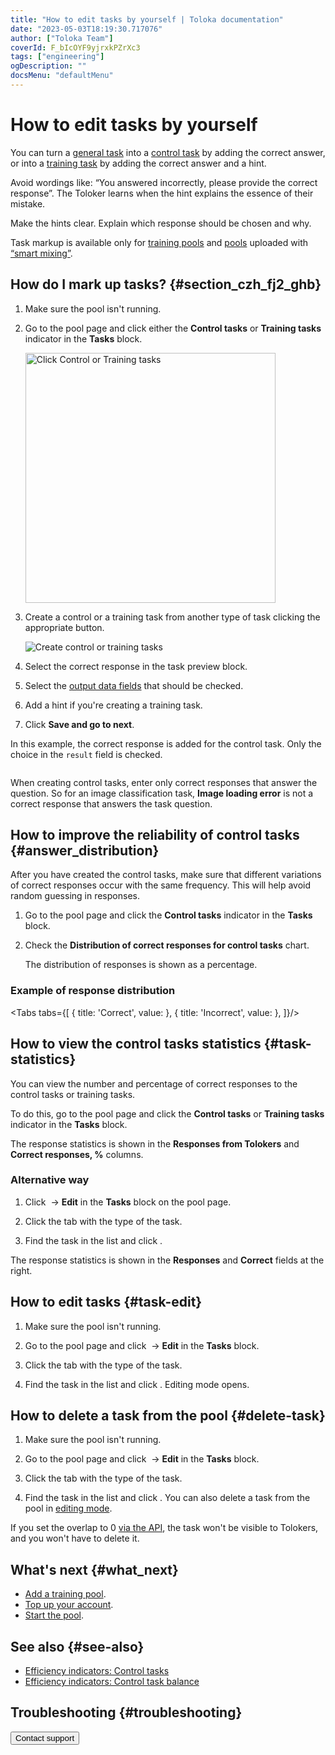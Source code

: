 ```yaml
---
title: "How to edit tasks by yourself | Toloka documentation"
date: "2023-05-03T18:19:30.717076"
author: ["Toloka Team"]
coverId: F_bIcOYF9yjrxkPZrXc3
tags: ["engineering"]
ogDescription: ""
docsMenu: "defaultMenu"
---
```



# How to edit tasks by yourself

You can turn a [general task](/docs/glossary#general-task) into a [control task](/docs/glossary#control-task) by adding the correct answer, or into a [training task](/docs/glossary#training-task) by adding the correct answer and a hint.

<Cut title="What makes a good hint?">

Avoid wordings like: “You answered incorrectly, please provide the correct response”. The Toloker learns when the hint explains the essence of their mistake.

Make the hints clear. Explain which response should be chosen and why.

</Cut>

<Note mode="restriction" title="Restriction">

Task markup is available only for [training pools](/docs/guide/train) and [pools](/docs/glossary#pool) uploaded with [“smart mixing”](/docs/guide/distribute-tasks-by-pages#smart-mixing).

</Note>

## How do I mark up tasks? {#section_czh_fj2_ghb}

1. Make sure the pool isn't running.

1. Go to the pool page and click either the **Control tasks** or **Training tasks** indicator in the **Tasks** block.

    <Image width="400px" withBackground imageId="1680169936872" alt="Click Control or Training tasks" />

1. Create a control or a training task from another type of task clicking the appropriate button.

    <Image withBackground imageId="1680169942389" alt="Create control or training tasks" />

1. Select the correct response in the task preview block.

1. Select the [output data fields](/docs/guide/incoming) that should be checked.

1. Add a hint if you're creating a training task.

1. Click **Save and go to next**.

<Cut title="Example of task markup">

In this example, the correct response is added for the control task. Only the choice in the `result` field is checked.

<Image withBackground imageId="1680169948345" alt="" />

</Cut>

<Note mode="tip" title="Tip">

When creating control tasks, enter only correct responses that answer the question. So for an image classification task, **Image loading error** is not a correct response that answers the task question.

</Note>

## How to improve the reliability of control tasks {#answer_distribution}

After you have created the control tasks, make sure that different variations of correct responses occur with the same frequency. This will help avoid random guessing in responses.

1. Go to the pool page and click the **Control tasks** indicator in the **Tasks** block.

1. Check the **Distribution of correct responses for control tasks** chart.

    The distribution of responses is shown as a percentage.

### Example of response distribution

<Tabs tabs={[
  { title: 'Correct', value: <TaskMarkupByYourselfList1/> },
  { title: 'Incorrect', value: <TaskMarkupByYourselfList2/> },
]}/>

## How to view the control tasks statistics {#task-statistics}

You can view the number and percentage of correct responses to the control tasks or training tasks.

To do this, go to the pool page and click the **Control tasks** or **Training tasks** indicator in the **Tasks** block.

The response statistics is shown in the **Responses from Tolokers** and **Correct responses, %** columns.

### Alternative way

1. Click <img src="https://tlkfrontprod.azureedge.net/portal-production/static/uploaded/images/1675425178780/1675425178780_original_svg.svg" alt="" /> → **Edit** in the **Tasks** block on the pool page.

1. Click the tab with the type of the task.

1. Find the task in the list and click <img src="https://tlkfrontprod.azureedge.net/portal-production/static/uploaded/images/1675425172884/1675425172884_original_svg.svg" alt="" />.

The response statistics is shown in the **Responses** and **Correct** fields  at the right.

## How to edit tasks {#task-edit}

1. Make sure the pool isn't running.

1. Go to the pool page and click <img src="https://tlkfrontprod.azureedge.net/portal-production/static/uploaded/images/1675425178780/1675425178780_original_svg.svg" alt="" /> → **Edit** in the **Tasks** block.

1. Click the tab with the type of the task.

1. Find the task in the list and click <img src="https://tlkfrontprod.azureedge.net/portal-production/static/uploaded/images/1675425172884/1675425172884_original_svg.svg" alt="" />. Editing mode opens.

## How to delete a task from the pool {#delete-task}

1. Make sure the pool isn't running.

1. Go to the pool page and click <img src="https://tlkfrontprod.azureedge.net/portal-production/static/uploaded/images/1675425178780/1675425178780_original_svg.svg" alt="" /> → **Edit** in the **Tasks** block.

1. Click the tab with the type of the task.

1. Find the task in the list and click <img src="https://tlkfrontprod.azureedge.net/portal-production/static/uploaded/images/1675425193044/1675425193044_original_svg.svg" alt="" />. You can also delete a task from the pool in [editing mode](#task-edit).

<Note mode="tip" title="Tip">

If you set the overlap to 0 [via the API](/docs/api/set-min-task-overlap), the task won't be visible to Tolokers, and you won't have to delete it.

</Note>

## What's next {#what_next}

- [Add a training pool](/docs/guide/train).
- [Top up your account](/docs/guide/refill).
- [Start the pool](/docs/guide/pool-run-and-stop).

## See also {#see-also}

- [Efficiency indicators: Control tasks](/docs/guide/efficiency-metrics/control-tasks-share)
- [Efficiency indicators: Control task balance](/docs/guide/efficiency-metrics/control-tasks-balance)

## Troubleshooting {#troubleshooting}

<Cut title="Uploading tasks to a pool">

<FaqProcessingLog/>

<TroubleshootingUploadingTasksErrors/>

<FaqHowManyTasksTolokerWillSee/>

<FaqUploadAcceptedAssignments/>

<TroubleshootingMarkedAsTraining/>

<FaqCreateTaskFileProperly/>

<TroubleshootingSyntaxError/>

<FaqMaxNumberPerSuite/>

<FaqSmartMixing/>

<FaqSmartMixingAfterUploading/>

<FaqRightTimeLimit/>

<FaqTaskSuiteDifference/>

<TroubleshootingSameTaskOnDifferentPages/>

</Cut>

<FaqHowManyTasksInSuite/>

<FaqHowManyControlTasks/>

<FaqCorrectResponsesCounted/>

<Button themeColor="light" view="default" size="l" type="link" url="/docs/guide/troubleshooting/support?form-source=guide-task-markup-by-yourself">Contact support</Button>